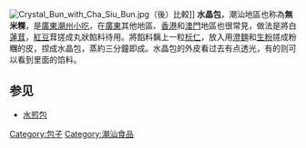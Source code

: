 {{Unreferenced|time=2013-07-15T02:40:35+00:00}}
[[File:Crystal_Bun_with_Cha_Siu_Bun.jpg|thumb]]（後）比較]]
'''水晶包'''，潮汕地區也称為'''無米粿'''，是[[廣東|廣東]][[潮州|潮州]][[小吃|小吃]]，在[[廣東|廣東]]其他地區、[[香港|香港]]和[[澳門|澳門]]地區也很常見，做法是將白[[蓮茸|蓮茸]]，[[紅豆|紅豆]]茸搓成丸狀餡料待用。將餡料黐上一粒[[杬仁|杬仁]]，放入用[[澄麵|澄麵]]和[[生粉|生粉]]搓成粉糰的皮，捏成水晶包，蒸約三分鐘即成。水晶包的外皮看过去有点透光，有的则可以看到里面的馅料。

==参见==
* [[水煎包|水煎包]]

{{food-stub}}

[[Category:包子|Category:包子]]
[[Category:潮汕食品|Category:潮汕食品]]